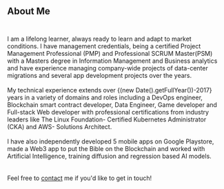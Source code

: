 
## About Me<br/><br/>
<div style={{textAlign: "left"}}>
I am a lifelong learner, always ready to learn and adapt to market conditions. I have management credentials, being a certified Project Management Professional (PMP) and Professional SCRUM Master(PSM) with a Masters degree in Information Management and Business analytics and have experience managing company-wide projects of data-center migrations and several app development projects over the years.
<br/><br/>
My technical experience extends over {(new Date().getFullYear())-2017} years in a variety of domains and roles including a DevOps engineer, Blockchain smart contract developer, Data Engineer, Game developer and Full-stack Web developer with professional certifications from industry leaders like The Linux Foundation- Certified Kubernetes Administrator (CKA) and AWS- Solutions Architect.
<br/><br/>
I have also independently developed 5 mobile apps on Google Playstore, made a Web3 app to put the Bible on the Blockchain and worked with Artificial Intelligence, training diffusion and regression based AI models.
</div>
<br/><br/>
Feel free to <a href="/contact">contact</a> me if you'd like to get in touch!
